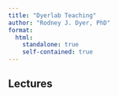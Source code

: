 ```yaml
---
title: "Dyerlab Teaching"
author: "Rodney J. Dyer, PhD"
format: 
  html:
    standalone: true
    self-contained: true
---
```



## Lectures






